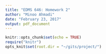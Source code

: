 ```yaml
---
title: "EDMS 646: Homework 2"
author: "Minoo Ahmadi"
date: "February 23, 2017"
output: pdf_document
---
```


```r
knitr::opts_chunk$set(echo = TRUE)
require("knitr")
opts_knit$set(root.dir = "~/gits/project/")
```



\begin{center}
\Large \textbf{Part 1: Correlation}
\end{center}

\begin{enumerate}

\item 

\item 

\item 

\item How to write Mathematics

\LaTeX{} is great at typesetting mathematics. Let $X_1, X_2, \ldots, X_n$ be a sequence of independent and identically distributed random variables with $\text{E}[X_i] = \mu$ and $\text{Var}[X_i] = \sigma^2 < \infty$, and let
\[S_n = \frac{X_1 + X_2 + \cdots + X_n}{n}
      = \frac{1}{n}\sum_{i}^{n} X_i\]
denote their mean. Then as $n$ approaches infinity, the random variables $\sqrt{n}(S_n - \mu)$ converge in distribution to a normal $\mathcal{N}(0, \sigma^2)$.


\item

\end{enumerate}

\begin{center}
\Large \textbf{Part 2: Simple Regression}
\end{center}

\begin{enumerate}
\item
\item
\item blah blah
\begin{enumerate}
\item Like this,
\item and like this.
\item
\end{enumerate}
\item
\item
\item mhmb
\begin{enumerate}
\item 
\item
\item 
\item
\item 
\item
\item 
\item
\item
\end{enumerate}
\item geez
\begin{enumerate}
\item 
\item
\item
\item
\end{enumerate} 
\end{enumerate}

\begin{center}
\Large \textbf{Part 3: ANOVA Table}
\end{center}

\begin{enumerate}
\item 
\end{enumerate}



